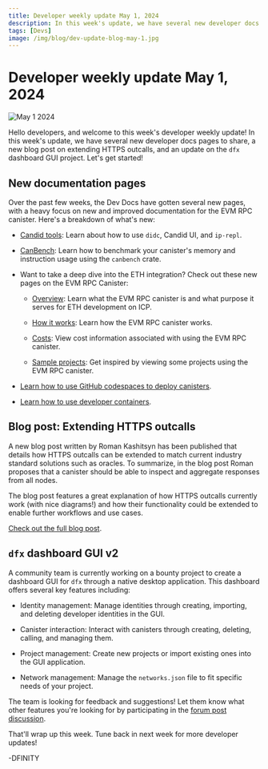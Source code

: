 ```yaml
---
title: Developer weekly update May 1, 2024
description: In this week's update, we have several new developer docs pages to share, a new blog post on extending HTTPS outcalls, and an update on the dfx dashboard GUI project.
tags: [Devs]
image: /img/blog/dev-update-blog-may-1.jpg
---
```


# Developer weekly update May 1, 2024

![May 1 2024](../../static/img/blog/dev-update-blog-may-1.jpg)

Hello developers, and welcome to this week's developer weekly update! In this week's update, we have several new developer docs pages to share, a new blog post on extending HTTPS outcalls, and an update on the `dfx` dashboard GUI project. Let's get started!

## New documentation pages

Over the past few weeks, the Dev Docs have gotten several new pages, with a heavy focus on new and improved documentation for the EVM RPC canister. Here's a breakdown of what's new:

- [Candid tools](/docs/current/building-apps/calling-dapps/candid/candid-tools): Learn about how to use `didc`, Candid UI, and `ip-repl`.

- [CanBench](/docs/current/building-apps/developer-tools/canbench): Learn how to benchmark your canister's memory and instruction usage using the `canbench` crate.

- Want to take a deep dive into the ETH integration? Check out these new pages on the EVM RPC Canister:

    - [Overview](/docs/current/building-apps/chain-fusion/ethereum/evm-rpc/overview): Learn what the EVM RPC canister is and what purpose it serves for ETH development on ICP.

    - [How it works](/docs/current/building-apps/chain-fusion/ethereum/evm-rpc/how-it-works): Learn how the EVM RPC canister works.

    - [Costs](/docs/current/building-apps/chain-fusion/ethereum/evm-rpc/costs): View cost information associated with using the EVM RPC canister.

    - [Sample projects](/docs/current/building-apps/chain-fusion/ethereum/evm-rpc/samples): Get inspired by viewing some projects using the EVM RPC canister.

- [Learn how to use GitHub codespaces to deploy canisters](/docs/current/building-apps/developer-tools/ide/icp-ninja).

- [Learn how to use developer containers](/docs/current/building-apps/developer-tools/ide/dev-containers).

## Blog post: Extending HTTPS outcalls

A new blog post written by Roman Kashitsyn has been published that details how HTTPS outcalls can be extended to match current industry standard solutions such as oracles. To summarize, in the blog post Roman proposes that a canister should be able to inspect and aggregate responses from all nodes.

The blog post features a great explanation of how HTTPS outcalls currently work (with nice diagrams!) and how their functionality could be extended to enable further workflows and use cases.

[Check out the full blog post](https://mmapped.blog/posts/27-extending-https-outcalls).

## `dfx` dashboard GUI v2

A community team is currently working on a bounty project to create a dashboard GUI for `dfx` through a native desktop application. This dashboard offers several key features including:

- Identity management: Manage identities through creating, importing, and deleting developer identities in the GUI.

- Canister interaction: Interact with canisters through creating, deleting, calling, and managing them.

- Project management: Create new projects or import existing ones into the GUI application.

- Network management: Manage the `networks.json` file to fit specific needs of your project.

The team is looking for feedback and suggestions! Let them know what other features you're looking for by participating in the [forum post discussion](https://forum.dfinity.org/t/dfx-dashboard-gui-v2-new-features/29975).

That'll wrap up this week. Tune back in next week for more developer updates!

-DFINITY
